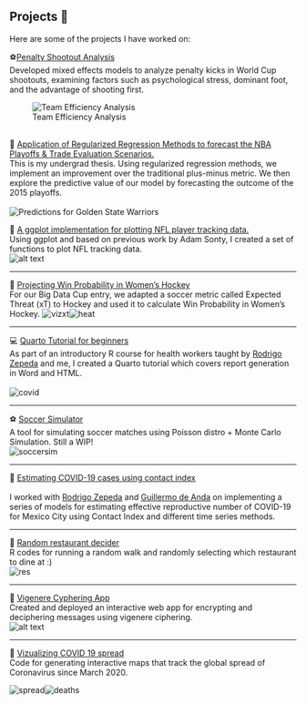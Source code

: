
## Projects 🧪

Here are some of the projects I have worked on:

⚽️[Penalty Shootout Analysis]()
<br> 
Developed mixed effects models to analyze penalty kicks in World Cup shootouts, examining factors such as psychological stress, dominant foot, and the advantage of shooting first.

![Team Efficiency Analysis](imgs/team_eff.png)


<br> 
🏀 [Application of Regularized Regression Methods to forecast the NBA Playoffs & Trade Evaluation Scenarios.](https://github.com/pablolopez2733/NBA-Forecast/blob/main/reports/Tesis_PabloLopezLanderos.pdf)
<br> 
This is my undergrad thesis. Using regularized regression methods, we implement an improvement over the traditional plus-minus metric. We then explore the predictive value of our model by forecasting the outcome of the 2015 playoffs.
<br> 
<br> 
![Predictions for Golden State Warriors](imgs/warrtable.png)


🏈 [A ggplot implementation for plotting NFL player tracking data.](https://www.kaggle.com/code/pablollanderos33/generate-play-animations-with-ggplot)
<br> 
Using ggplot and based on previous work by Adam Sonty, I created a set of functions to plot NFL tracking data.  
![alt text](imgs/play.gif)

***


🏒 [Projecting Win Probability in Women's Hockey](https://github.com/Echeney17/BigDataCup2021/blob/main/bdc_WP.pdf)
<br> 
For our Big Data Cup entry, we adapted a soccer metric called Expected Threat (xT) to Hockey and used it to calculate Win Probability in Women's Hockey. 
![vizxt](https://github.com/pablolopez2733/BigDataCup/blob/main/Pablo/playviz.png?raw=true)![heat](https://github.com/pablolopez2733/BigDataCup/blob/main/nxt.png?raw=true)

***

💻 [Quarto Tutorial for beginners](https://pablolopez2733.github.io/Quarto-Tutorial/Introduccion.html)
<br> 
As part of an introductory R course for health workers taught by [Rodrigo Zepeda](https://twitter.com/RodZepeda) and me, I created a Quarto tutorial which covers report generation in Word and HTML. 
<br> 
<br> 
![covid](https://pablolopez2733.github.io/Quarto-Tutorial/Reporte1_files/figure-html/unnamed-chunk-3-1.png){fig-align="center"}

***


⚽ [Soccer Simulator](hhttps://github.com/pablolopez2733/Soccer_Simulator)
<br> 
A tool for simulating soccer matches using Poisson distro + Monte Carlo Simulation. Still a WIP!
<br> 
![soccersim](https://github.com/pablolopez2733/Soccer_Simulator/blob/main/Soccer_Sim_V2/plots/cluster_fig.png?raw=true)

***

🦠 [Estimating COVID-19 cases using contact index](https://rodrigozepeda.github.io/CapacidadHospitalariaMX/)
<br> 
<br> 
I worked with [Rodrigo Zepeda](https://twitter.com/RodZepeda) and [Guillermo de Anda](https://twitter.com/gdeandajauregui) on implementing a series of models for estimating effective reproductive number of COVID-19 for Mexico City using Contact Index and different time series methods.
<br> 

***

🍜 [Random restaurant decider](https://github.com/pablolopez2733/Restaurant-Random-Walk)
<br> 
R codes for running a random walk and randomly selecting which restaurant to dine at :)
<br> 
![res](https://github.com/pablolopez2733/Restaurant-Random-Walk/raw/main/race_res.gif){fig-align="center"}

***

🔐 [Vigenere Cyphering App](https://vignerecypher-72f13.web.app/)
<br> 
Created and deployed an interactive web app for encrypting and deciphering messages using vigenere ciphering.
<br> 
![alt text](imgs/vig.png)


***

🦠 [Vizualizing COVID 19 spread](https://github.com/pablolopez2733/Covid-19-Data)
<br> 
Code for generating interactive maps that track the global spread of Coronavirus since March 2020.


![spread](https://github.com/pablolopez2733/Covid-19-Data/blob/master/cases.png?raw=true)![deaths](https://github.com/pablolopez2733/Covid-19-Data/blob/master/deaths.png?raw=true)

